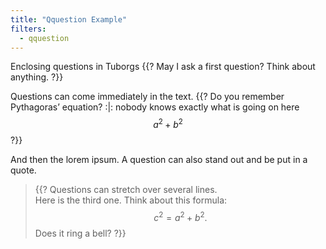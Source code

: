 ```yaml
---
title: "Qquestion Example"
filters:
  - qquestion
---
```


\collectanswers

Enclosing questions in Tuborgs {{? May I ask a first question? Think about anything. ?}}

Questions can come immediately in the text. {{? Do you remember Pythagoras' equation? :|: nobody knows exactly what is going on here $$ a^2 + b^2 $$ ?}}

And then the lorem ipsum. A question can also stand out and be put in a quote.

> {{? Questions can stretch over several lines.  
>  Here is the third one. Think about this formula: $$ c^2 = a^2 + b^2.$$ Does it ring a bell?
?}}


\section{Hints to selected questions}

\qsolutions